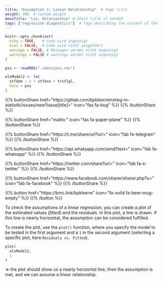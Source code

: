 ```yaml
---
title: "Assumption 1: Linear Relationship"  # Page title
weight: 302  # Custom weight
menuTitle: "Lin. Relationship" # Short title if needed
tags: ["regression diagnostics"]  # Tags describing the content of the page
---
```

```r
knitr::opts_chunk$set(
  echo = TRUE,   # Code wird angezeigt
  eval = FALSE,  # Code wird nicht ausgeführt
  message = FALSE, # Messages werden nicht angezeigt
  warnings = FALSE # warnings werden nicht angezeigt
)

pss <- readRDS("./data/pss.rds")

olsModel2 <- lm(
  stfdem ~ 1 + stfeco + trstlgl,   
  data = pss
)      
```

{{% buttonShare href=\"https\:\/\/gitlab.com\/bpkleer\/einstieg-in-statistik\/issues\/new?issue[title]=\" icon=\"fas fa-bug\" %}} {{% /buttonShare %}} 

{{% buttonShare href=\"mailto\:\" icon=\"fas fa-paper-plane\" %}} {{% /buttonShare %}}

{{% buttonShare href=\"https\:\/\/t.me\/share\/url?url=\" icon=\"fab fa-telegram\" %}} {{% /buttonShare %}}

{{% buttonShare href=\"https\:\/\/api.whatsapp.com\/send?text=\" icon=\"fab fa-whatsapp\" %}} {{% /buttonShare %}}

{{% buttonShare href=\"https\:\/\/twitter.com\/share?url=\" icon=\"fab fa-x-twitter\" %}} {{% /buttonShare %}}

{{% buttonShare href=\"https\:\/\/www.facebook.com\/sharer\/sharer.php?u=\" icon=\"fab fa-facebook\" %}} {{% /buttonShare %}}

{{% button href=\"https\:\/\/bmc.link\/bpkleerw\" icon=\"fa-solid fa-beer-mug-empty\" %}} {{% /button %}}

To check the assumptions of a linear regression, you can create a plot of the estimated values (*fitted*) and the residuals. In this plot, a line is drawn. If this line is nearly horizontal, the assumption can be considered fulfilled.

To create the plot, use the `plot()` function, where you specify the model to be tested in the first argument and a `1` in the second argument (selecting a specific plot, here `Residuals vs. Fitted`).

```r
plot(
  olsModel2,
  1
)

```

$\Rightarrow$ the plot should show us a nearly horizontal line; then the assumption is met, and we can assume a linear relationship.
